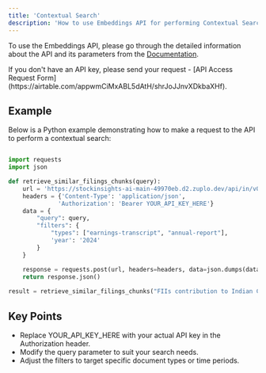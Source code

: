 ```yaml
---
title: 'Contextual Search'
description: 'How to use Embeddings API for performing Contextual Search.'
---
```


To use the Embeddings API, please go through the detailed information about the API and its parameters from the [Documentation](https://docs.stockinsights.ai/api-reference/india_endpoints/filings-embeddings-search).

<Note>
  If you don't have an API key, please send your request - [API Access Request Form](https://airtable.com/appwmCiMxABL5dAtH/shrJoJJnvXDkbaXHf).
</Note>

## Example

Below is a Python example demonstrating how to make a request to the API to perform a contextual search:

```python

import requests
import json

def retrieve_similar_filings_chunks(query):
    url = 'https://stockinsights-ai-main-49970eb.d2.zuplo.dev/api/in/v0/documents/embeddings-search'
    headers = {'Content-Type': 'application/json',
              'Authorization': 'Bearer YOUR_API_KEY_HERE'}
    data = {
        "query": query,
        "filters": {
            "types": ["earnings-transcript", "annual-report"],
            'year': '2024'
        }
    }

    response = requests.post(url, headers=headers, data=json.dumps(data))
    return response.json()
    
result = retrieve_similar_filings_chunks("FIIs contribution to Indian Capital Markets")
```

## Key Points

- Replace YOUR_API_KEY_HERE with your actual API key in the Authorization header.
- Modify the query parameter to suit your search needs.
- Adjust the filters to target specific document types or time periods.